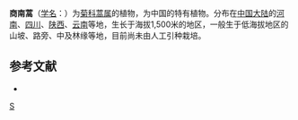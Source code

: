 {{Speciesbox
| taxon = Artemisia shangnanensis
| binomial_authority = Ling et [[凌元洁|Y. R. Ling]]
}}

'''商南蒿'''（[[学名|学名]]：{{lang|la|''Artemisia shangnanensis''}}）为[[菊科|菊科]][[蒿属|蒿属]]的植物，为中国的特有植物。分布在[[中国大陆|中国大陆]]的[[河南|河南]]、[[四川|四川]]、[[陕西|陕西]]、[[云南|云南]]等地，生长于海拔1,500米的地区，一般生于低海拔地区的山坡、路旁、中及林缘等地，目前尚未由人工引种栽培。

== 参考文献 ==
<div class="references-small">
* {{cite web| url =http://www.bioinfo.cn/db05/KmzwSpecies.php?action=view&id=4019| title =商南蒿| work =《中国高等植物数据库全库》| publisher =中国科学院微生物研究所| author =昆明植物研究所| accessdate =2009-02-24| deadurl =yes| archiveurl =https://web.archive.org/web/20160305053630/http://www.bioinfo.cn/db05/KmzwSpecies.php?action=view&id=4019| archivedate =2016-03-05}}
</div>
{{Taxonbar|from=Q10923131}}

[[Category:蒿属|S]]